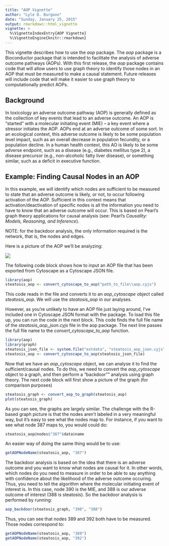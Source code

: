 ---
title: "AOP Vignette"
author: "Lyle D. Burgoon"
date: "Sunday, January 25, 2015"
output: rmarkdown::html_vignette
vignette: >
  %\VignetteIndexEntry{AOP Vignette}
  %\VignetteEngine{knitr::rmarkdown}
---

This vignette describes how to use the _aop_ package. The _aop_ package is a Bioconductor package that is intended to facilitate the analysis of adverse outcome pathways (AOPs). With this first release, the _aop_ package contains code that will allow users to use graph theory to identify those nodes in an AOP that must be measured to make a causal statement. Future releases will include code that will make it easier to use graph theory to computationally predict AOPs.

## Background

In toxicology an adverse outcome pathway (AOP) is generally defined as the collection of key events that lead to an adverse outcome. An AOP is "started" with a molecular initiating event (MIE) -- a key event where a stressor initiates the AOP. AOPs end at an adverse outcome of some sort. In an ecological context, this adverse outcome is likely to be some population level impact, such as an overall decrease in population fecundity, or a population decline. In a human health context, this AO is likely to be some adverse endpoint, such as a disease (e.g., diabetes mellitus type 2), a disease precursor (e.g., non-alcoholic fatty liver disease), or something similar, such as a deficit in executive function.

## Example: Finding Causal Nodes in an AOP

In this example, we will identify which nodes are sufficient to be measured to state that an adverse outcome is likely, or not, to occur following activation of the AOP. Sufficient in this context means that activation/deactivation of specific nodes is all the information you need to have to know that an adverse outcome will occur. This is based on Pearl's graph theory applications for causal analysis (see: Pearl's _Causality: Models, Reasoning, and Inference_). 

NOTE: for the backdoor analysis, the only information required is the network, that is, the nodes and edges. 

Here is a picture of the AOP we'll be analyzing:

![](..\\inst\\extdata\\steatosis_aop.png)

The following code block shows how to input an AOP file that has been exported from Cytoscape as a Cytoscape JSON file.

```{r eval=FALSE}
library(aop)
steatosis_aop <- convert_cytoscape_to_aop("path_to_file\\aop.cyjs")
```

This code reads in the file and converts it to an *aop_cytoscape* object called *steatosis_aop*. We will use the *steatosis_aop* in our analyses.

However, as you're unlikely to have an AOP file just laying around, I've included one in Cytoscape JSON format with the package. To load this file up, you can run the code in the next block. This code finds the full file name of the _steatosis_aop_json.cyjs_ file in the aop package. The next line passes the full file name to the *convert_cytoscape_to_aop* function. 

```{r}
library(aop)
library(graph)
steatosis_json_file <- system.file("extdata", "steatosis_aop_json.cyjs", package = "aop")
steatosis_aop <- convert_cytoscape_to_aop(steatosis_json_file)
```

Now that we have an *aop_cytoscape* object, we can analyse it to find the sufficient/causal nodes. To do this, we need to convert the *aop_cytoscape* object to a graph, and then perform a "backdoor"" analysis using graph theory. The next code block will first show a picture of the graph (for comparison purposes)

```{r}
steatosis_graph <- convert_aop_to_graph(steatosis_aop)
plot(steatosis_graph)
```

As you can see, the graphs are largely similar. The challenge with the R-based graph picture is that the nodes aren't labeled in a very meaningful way, but it's easy to see what the nodes map to. For instance, if you want to see what node 387 maps to, you would could do:

```{r}
steatosis_aop@nodes$"387"$data$name
```

An easier way of doing the same thing would be to use:

```{r}
getAOPNodeName(steatosis_aop, "387")
```

The backdoor analysis is based on the idea that there is an adverse outcome and you want to know what nodes are causal for it. In other words, which nodes do you need to measure in order to be able to say anything with confidence about the likelihood of the adverse outcome occuring. Thus, you need to tell the algorithm where the molecular initiating event of interest is. In this case, node 390 is the MIE, and 388 is our adverse outcome of interest (388 is steatosis). So the backdoor analysis is performed by running:

```{r}
aop_backdoor(steatosis_graph, "390", "388")
```

Thus, you can see that nodes 389 and 392 both have to be measured. Those nodes correspond to:

```{r}
getAOPNodeName(steatosis_aop, "389")
getAOPNodeName(steatosis_aop, "392")
```


